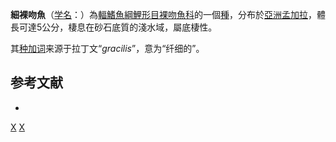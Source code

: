 {{Speciesbox 
| taxon = Psilorhynchus gracilis
| status = LC
| status_system = IUCN3.1
| authority =  [[Rainboth|Rainboth]], 1983
| synonyms = 
}}
'''細裸吻魚'''（[[学名|学名]]：{{lang|la|'''''Psilorhynchus gracilis'''''}}）為[[輻鰭魚綱|輻鰭魚綱]][[鯉形目|鯉形目]][[裸吻魚科|裸吻魚科]]的一個[[種|種]]，分布於[[亞洲|亞洲]][[孟加拉|孟加拉]]，體長可達5公分，棲息在砂石底質的淺水域，屬底棲性。

其[[种加词|种加词]]来源于拉丁文“''gracilis''”，意为“纤细的”。

==参考文献==
*{{FishBase_species|genus=Psilorhynchus|species=gracilis|year=2011|month=12}}

{{Taxonbar|from=Q5298475}}

[[Category:裸吻魚屬|X]]
[[Category:1983年描述的鱼类|X]]
